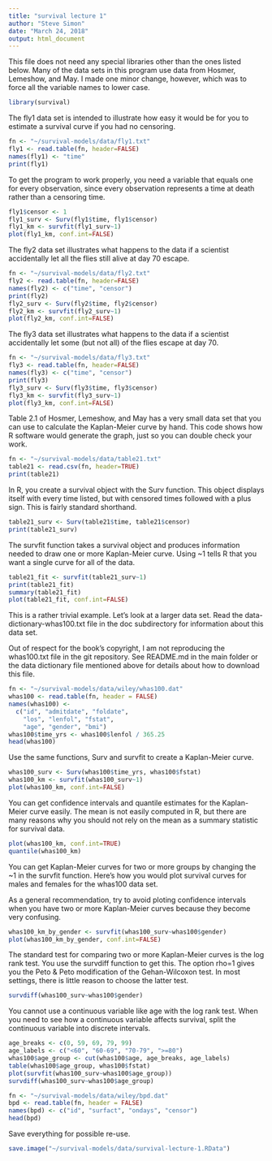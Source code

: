 ```yaml
---
title: "survival lecture 1"
author: "Steve Simon"
date: "March 24, 2018"
output: html_document
---
```


This file does not need any special libraries other than the ones listed below. Many of the data sets in this program use data from Hosmer, Lemeshow, and May. I made one minor change, however, which was to force all the variable names to lower case.

```r
library(survival)
```

The fly1 data set is intended to illustrate how easy it would be for you to estimate a survival curve if you had no censoring.

```r
fn <- "~/survival-models/data/fly1.txt"
fly1 <- read.table(fn, header=FALSE)
names(fly1) <- "time"
print(fly1)
```

To get the program to work properly, you need a variable that equals one for every observation, since every observation represents a time at death rather than a censoring time.

```r
fly1$censor <- 1
fly1_surv <- Surv(fly1$time, fly1$censor)
fly1_km <- survfit(fly1_surv~1)
plot(fly1_km, conf.int=FALSE)
```

The fly2 data set illustrates what happens to the data if a scientist accidentally let all the flies still alive at day 70 escape.

```r
fn <- "~/survival-models/data/fly2.txt"
fly2 <- read.table(fn, header=FALSE)
names(fly2) <- c("time", "censor")
print(fly2)
fly2_surv <- Surv(fly2$time, fly2$censor)
fly2_km <- survfit(fly2_surv~1)
plot(fly2_km, conf.int=FALSE)
```

The fly3 data set illustrates what happens to the data if a scientist accidentally let some (but not all) of the flies escape at day 70.

```r
fn <- "~/survival-models/data/fly3.txt"
fly3 <- read.table(fn, header=FALSE)
names(fly3) <- c("time", "censor")
print(fly3)
fly3_surv <- Surv(fly3$time, fly3$censor)
fly3_km <- survfit(fly3_surv~1)
plot(fly3_km, conf.int=FALSE)
```

Table 2.1 of Hosmer, Lemeshow, and May has a very small data set that you can use to calculate the Kaplan-Meier curve by hand. This code shows how R software would generate the graph, just so you can double check your work.

```r
fn <- "~/survival-models/data/table21.txt"
table21 <- read.csv(fn, header=TRUE)
print(table21)
```

In R, you create a survival object with the Surv function. This object displays itself with every time listed, but with censored times followed with a plus sign. This is fairly standard shorthand.

```r
table21_surv <- Surv(table21$time, table21$censor)
print(table21_surv)
```

The survfit function takes a survival object and produces information needed to draw one or more Kaplan-Meier curve. Using ~1 tells R that you want a single curve for all of the data.

```r
table21_fit <- survfit(table21_surv~1)
print(table21_fit)
summary(table21_fit)
plot(table21_fit, conf.int=FALSE)
```

This is a rather trivial example. Let's look at a larger data set. Read the data-dictionary-whas100.txt file in the doc subdirectory for information about this data set.

Out of respect for the book's copyright, I am not reproducing the whas100.txt file in the git repository. See README.md in the main folder or the data dictionary file mentioned above for details about how to download this file.

```r
fn <- "~/survival-models/data/wiley/whas100.dat" 
whas100 <- read.table(fn, header = FALSE) 
names(whas100) <- 
  c("id", "admitdate", "foldate",
    "los", "lenfol", "fstat",
    "age", "gender", "bmi")
whas100$time_yrs <- whas100$lenfol / 365.25
head(whas100)
```

Use the same functions, Surv and survfit to create a Kaplan-Meier curve.

```r
whas100_surv <- Surv(whas100$time_yrs, whas100$fstat)
whas100_km <- survfit(whas100_surv~1)
plot(whas100_km, conf.int=FALSE)
```

You can get confidence intervals and quantile estimates for the Kaplan-Meier curve easily. The mean is not easily computed in R, but there are many reasons why you should not rely on the mean as a summary statistic for survival data.

```r
plot(whas100_km, conf.int=TRUE)
quantile(whas100_km)
```

You can get Kaplan-Meier curves for two or more groups by changing the ~1 in the survfit function. Here's how you would plot survival curves for males and females for the whas100 data set.

As a general recommendation, try to avoid ploting confidence intervals when you have two or more Kaplan-Meier curves because they become very confusing.

```r
whas100_km_by_gender <- survfit(whas100_surv~whas100$gender)
plot(whas100_km_by_gender, conf.int=FALSE)
```

The standard test for comparing two or more Kaplan-Meier curves is the log rank test. You use the survdiff function to get this. The option rho=1 gives you the Peto & Peto modification of the Gehan-Wilcoxon test. In most settings, there is little reason to choose the latter test.

```r
survdiff(whas100_surv~whas100$gender)
```

You cannot use a continuous variable like age with the log rank test. When you need to see how a continuous variable affects survival, split the continuous variable into discrete intervals.

```r
age_breaks <- c(0, 59, 69, 79, 99)
age_labels <- c("<60", "60-69", "70-79", ">=80")
whas100$age_group <- cut(whas100$age, age_breaks, age_labels)
table(whas100$age_group, whas100$fstat)
plot(survfit(whas100_surv~whas100$age_group))
survdiff(whas100_surv~whas100$age_group)
```

```r
fn <- "~/survival-models/data/wiley/bpd.dat" 
bpd <- read.table(fn, header = FALSE) 
names(bpd) <- c("id", "surfact", "ondays", "censor")
head(bpd)
```

Save everything for possible re-use.

```r
save.image("~/survival-models/data/survival-lecture-1.RData")
```